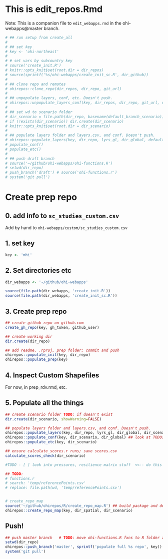 # This is edit_repos.Rmd

Note: This is a companion file to `edit_webapps.rmd` in the ohi-webapps@master branch. 


```r

# ## run setup from create_all
# 
# ## set key
# key <- 'ohi-northeast'
# 
# # set vars by subcountry key
# source('create_init.R')   
# knitr::opts_knit$set(root.dir = dir_repos)
# source(sprintf('%s/ohi-webapps/create_init_sc.R', dir_github))    
# 
# ## clone repo and remotes
# ohirepos::clone_repo(dir_repos, dir_repo, git_url)
# 
# ## unpopulate layers, conf, etc. Doesn't push. 
# ohirepos::unpopulate_layers_conf(key, dir_repos, dir_repo, git_url, default_scenario)
# 
# ## set wd to scenario folder
# dir_scenario = file.path(dir_repo, basename(default_branch_scenario))
# if (!exists(dir_scenario)) dir.create(dir_scenario)
# knitr::opts_knit$set(root.dir = dir_scenario)
# 
# ## populate layers folder and layers.csv, and conf. Doesn't push. 
# ohirepos::populate_layers(key, dir_repo, lyrs_gl, dir_global, default_scenario, multi_nation=FALSE)
# populate_conf()
# populate_etc()
# 
# ## push draft branch
# source('~/github/ohi-webapps/ohi-functions.R')          
# setwd(dir_repo)
# push_branch('draft') # source('ohi-functions.r')
# system('git pull')

```


# Create prep repo

## 0. add info to `sc_studies_custom.csv` 

Add by hand to `ohi-webapps/custom/sc_studies_custom.csv`

## 1. set key

```r
key <- 'mhi'
```


## 2. Set directories etc

```r
dir_webapps <- '~/github/ohi-webapps'

source(file.path(dir_webapps, 'create_init.R'))
source(file.path(dir_webapps, 'create_init_sc.R'))
```

## 3. Create prep repo

```r
## create github repo on github.com
create_gh_repo(key, gh_token, github_user)

## create working dir
dir.create(dir_repo)

## add readme, .rproj, prep folder; commit and push
ohirepos::populate_init(key, dir_repo)
ohirepos::populate_prep(key)
```


## 4. Inspect Custom Shapefiles

For now, in prep_rdv.rmd, etc. 


## 5. Populate all the things

```r

## create scenario folder TODO: if doesn't exist
dir.create(dir_scenario, showWarning=FALSE)

## populate layers folder and layers.csv, and conf. Doesn't push. 
ohirepos::populate_layers(key, dir_repo, lyrs_gl, dir_global, dir_scenario, multi_nation = FALSE)
ohirepos::populate_conf(key, dir_scenario, dir_global) ## look at TODOs in functions.r, eg had to remove ICO gapfilling for NE
ohirepos::populate_etc(key, dir_scenario)

## ensure calculate_scores.r runs; save scores.csv 
calculate_scores_check(dir_scenario)

#TODO - [ ] look into pressures, resilience matrix stuff  <<-- do this next

## TODO: 
# functions.r
# search: 'temp/referencePoints.csv'
# replace: file.path(wd, 'temp/referencePoints.csv')


# create_repo_map
source('~/github/ohirepos/R/create_repo_map.R') ## build package and delete
ohirepos::create_repo_map(key, dir_spatial, dir_scenario) 

```

## Push!

```r
## push master branch   # TODO: move ohi-functions.R fxns to R folder as separate .r functions
setwd(dir_repo)
ohirepos::push_branch('master', sprintf('populate full %s repo', key))
system('git pull')

```




